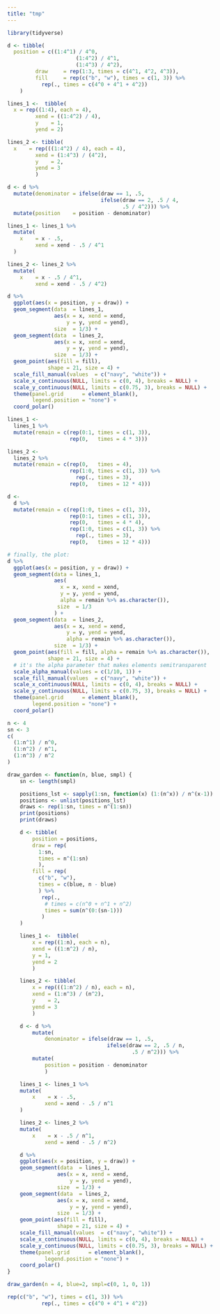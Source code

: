 ```yaml
---
title: "tmp"
---
```


```r
library(tidyverse)
```


```r
d <- tibble(
  position = c((1:4^1) / 4^0, 
                      (1:4^2) / 4^1, 
                      (1:4^3) / 4^2),
         draw     = rep(1:3, times = c(4^1, 4^2, 4^3)),
         fill     = rep(c("b", "w"), times = c(1, 3)) %>% 
           rep(., times = c(4^0 + 4^1 + 4^2))
    )

lines_1 <-  tibble(
  x = rep((1:4), each = 4),
         xend = ((1:4^2) / 4),
         y    = 1,
         yend = 2)

lines_2 <- tibble(
  x    = rep(((1:4^2) / 4), each = 4),
         xend = (1:4^3) / (4^2),
         y    = 2,
         yend = 3
         )

d <- d %>% 
  mutate(denominator = ifelse(draw == 1, .5,
                              ifelse(draw == 2, .5 / 4,
                                     .5 / 4^2))) %>% 
  mutate(position    = position - denominator)

lines_1 <- lines_1 %>% 
  mutate(
    x    = x - .5,
         xend = xend - .5 / 4^1
  )

lines_2 <- lines_2 %>%
  mutate(
    x    = x - .5 / 4^1,
         xend = xend - .5 / 4^2)
```

```r
d %>% 
  ggplot(aes(x = position, y = draw)) +
  geom_segment(data  = lines_1,
               aes(x = x, xend = xend,
                   y = y, yend = yend),
               size  = 1/3) +
  geom_segment(data  = lines_2,
               aes(x = x, xend = xend,
                   y = y, yend = yend),
               size  = 1/3) +
  geom_point(aes(fill = fill),
             shape = 21, size = 4) +
  scale_fill_manual(values  = c("navy", "white")) +
  scale_x_continuous(NULL, limits = c(0, 4), breaks = NULL) +
  scale_y_continuous(NULL, limits = c(0.75, 3), breaks = NULL) +
  theme(panel.grid      = element_blank(),
        legend.position = "none") +
  coord_polar()
```

```r
lines_1 <-
  lines_1 %>% 
  mutate(remain = c(rep(0:1, times = c(1, 3)),
                    rep(0,   times = 4 * 3)))

lines_2 <-
  lines_2 %>% 
  mutate(remain = c(rep(0,   times = 4),
                    rep(1:0, times = c(1, 3)) %>% 
                      rep(., times = 3),
                    rep(0,   times = 12 * 4)))

d <-
  d %>% 
  mutate(remain = c(rep(1:0, times = c(1, 3)),
                    rep(0:1, times = c(1, 3)),
                    rep(0,   times = 4 * 4),
                    rep(1:0, times = c(1, 3)) %>% 
                      rep(., times = 3),
                    rep(0,   times = 12 * 4))) 

# finally, the plot:
d %>% 
  ggplot(aes(x = position, y = draw)) +
  geom_segment(data = lines_1,
               aes(
                 x = x, xend = xend,
                 y = y, yend = yend,
                 alpha = remain %>% as.character()),
                size  = 1/3
               ) +
  geom_segment(data  = lines_2,
               aes(x = x, xend = xend,
                   y = y, yend = yend,
                   alpha = remain %>% as.character()),
               size  = 1/3) +
  geom_point(aes(fill = fill, alpha = remain %>% as.character()),
             shape = 21, size = 4) +
  # it's the alpha parameter that makes elements semitransparent
  scale_alpha_manual(values = c(1/10, 1)) +
  scale_fill_manual(values  = c("navy", "white")) +
  scale_x_continuous(NULL, limits = c(0, 4), breaks = NULL) +
  scale_y_continuous(NULL, limits = c(0.75, 3), breaks = NULL) +
  theme(panel.grid      = element_blank(),
        legend.position = "none") +
  coord_polar()
```



```r
n <- 4
sn <- 3
c(
  (1:n^1) / n^0,
  (1:n^2) / n^1, 
  (1:n^3) / n^2
)
```

```r
draw_garden <- function(n, blue, smpl) {
    sn <- length(smpl)

    positions_lst <- sapply(1:sn, function(x) (1:(n^x)) / n^(x-1))
    positions <- unlist(positions_lst)
    draws <- rep(1:sn, times = n^(1:sn))
    print(positions)
    print(draws)

    d <- tibble(
        position = positions,
        draw = rep(
          1:sn,
          times = n^(1:sn)
          ),
        fill = rep(
          c("b", "w"),
          times = c(blue, n - blue)
          ) %>% 
           rep(., 
            # times = c(n^0 + n^1 + n^2)
            times = sum(n^(0:(sn-1)))
           )
    )

    lines_1 <-  tibble(
        x = rep((1:n), each = n),
        xend = ((1:n^2) / n),
        y = 1,
        yend = 2
        )

    lines_2 <- tibble(
        x = rep(((1:n^2) / n), each = n),
        xend = (1:n^3) / (n^2),
        y    = 2,
        yend = 3
        )

    d <- d %>% 
        mutate(
            denominator = ifelse(draw == 1, .5,
                                ifelse(draw == 2, .5 / n,
                                        .5 / n^2))) %>% 
        mutate(
            position = position - denominator
            )

    lines_1 <- lines_1 %>% 
    mutate(
        x    = x - .5,
            xend = xend - .5 / n^1
    )

    lines_2 <- lines_2 %>%
    mutate(
        x    = x - .5 / n^1,
            xend = xend - .5 / n^2)

    d %>% 
    ggplot(aes(x = position, y = draw)) +
    geom_segment(data  = lines_1,
                aes(x = x, xend = xend,
                    y = y, yend = yend),
                size  = 1/3) +
    geom_segment(data  = lines_2,
                aes(x = x, xend = xend,
                    y = y, yend = yend),
                size  = 1/3) +
    geom_point(aes(fill = fill),
                shape = 21, size = 4) +
    scale_fill_manual(values  = c("navy", "white")) +
    scale_x_continuous(NULL, limits = c(0, 4), breaks = NULL) +
    scale_y_continuous(NULL, limits = c(0.75, 3), breaks = NULL) +
    theme(panel.grid      = element_blank(),
            legend.position = "none") +
    coord_polar()
}
```

```r
draw_garden(n = 4, blue=2, smpl=c(0, 1, 0, 1))
```

```r
rep(c("b", "w"), times = c(1, 3)) %>% 
           rep(., times = c(4^0 + 4^1 + 4^2))
```